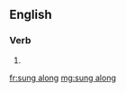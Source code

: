 ==English==

===Verb===
{{head|en|past participle}}

# {{past participle of|sing along|lang=en}}

[[fr:sung along]]
[[mg:sung along]]